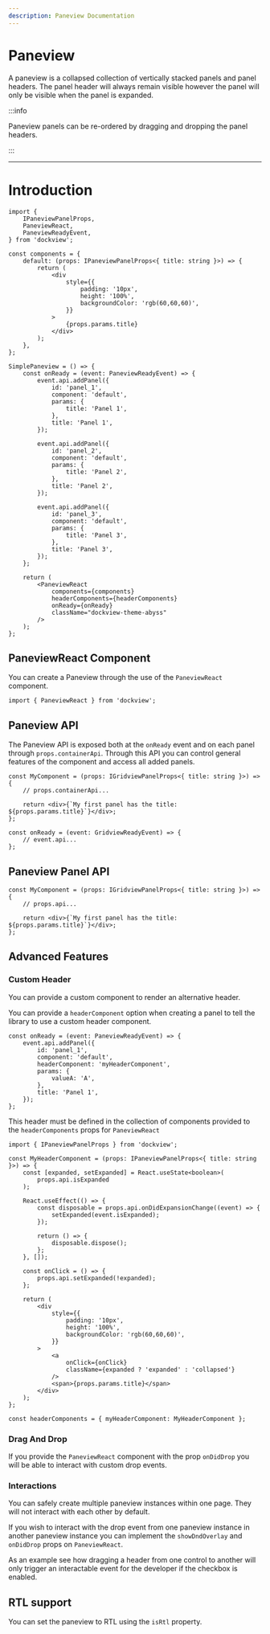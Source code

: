 ```yaml
---
description: Paneview Documentation
---
```



# Paneview

A paneview is a collapsed collection of vertically stacked panels and panel headers.
The panel header will always remain visible however the panel will only be visible when the panel is expanded.

:::info

Paneview panels can be re-ordered by dragging and dropping the panel headers.

:::

---

# Introduction

<MultiFrameworkContainer sandboxId="simple-paneview" react={SimplePaneview} />

```tsx title="Simple Paneview example"
import {
    IPaneviewPanelProps,
    PaneviewReact,
    PaneviewReadyEvent,
} from 'dockview';

const components = {
    default: (props: IPaneviewPanelProps<{ title: string }>) => {
        return (
            <div
                style={{
                    padding: '10px',
                    height: '100%',
                    backgroundColor: 'rgb(60,60,60)',
                }}
            >
                {props.params.title}
            </div>
        );
    },
};

SimplePaneview = () => {
    const onReady = (event: PaneviewReadyEvent) => {
        event.api.addPanel({
            id: 'panel_1',
            component: 'default',
            params: {
                title: 'Panel 1',
            },
            title: 'Panel 1',
        });

        event.api.addPanel({
            id: 'panel_2',
            component: 'default',
            params: {
                title: 'Panel 2',
            },
            title: 'Panel 2',
        });

        event.api.addPanel({
            id: 'panel_3',
            component: 'default',
            params: {
                title: 'Panel 3',
            },
            title: 'Panel 3',
        });
    };

    return (
        <PaneviewReact
            components={components}
            headerComponents={headerComponents}
            onReady={onReady}
            className="dockview-theme-abyss"
        />
    );
};
```

## PaneviewReact Component

You can create a Paneview through the use of the `PaneviewReact` component.

```tsx
import { PaneviewReact } from 'dockview';
```

<DocRef declaration="IPaneviewReactProps" />

## Paneview API

The Paneview API is exposed both at the `onReady` event and on each panel through `props.containerApi`.
Through this API you can control general features of the component and access all added panels.

```tsx title="Paneview API via Panel component"
const MyComponent = (props: IGridviewPanelProps<{ title: string }>) => {
    // props.containerApi...

    return <div>{`My first panel has the title: ${props.params.title}`}</div>;
};
```

```tsx title="Paneview API via the onReady callback"
const onReady = (event: GridviewReadyEvent) => {
    // event.api...
};
```

<DocRef declaration="PaneviewApi" />

## Paneview Panel API

```tsx
const MyComponent = (props: IGridviewPanelProps<{ title: string }>) => {
    // props.api...

    return <div>{`My first panel has the title: ${props.params.title}`}</div>;
};
```

<DocRef declaration="PaneviewPanelApi" />

## Advanced Features

### Custom Header

You can provide a custom component to render an alternative header.

<div
    style={{
        height: '400px',
        backgroundColor: 'rgb(30,30,30)',
        color: 'white',
        margin: '20px 0px',
    }}
>
    <CustomHeaderPaneview />
</div>

You can provide a `headerComponent` option when creating a panel to tell the library to use a custom header component.

```tsx
const onReady = (event: PaneviewReadyEvent) => {
    event.api.addPanel({
        id: 'panel_1',
        component: 'default',
        headerComponent: 'myHeaderComponent',
        params: {
            valueA: 'A',
        },
        title: 'Panel 1',
    });
};
```

This header must be defined in the collection of components provided to the `headerComponents` props for `PaneviewReact`

```tsx
import { IPaneviewPanelProps } from 'dockview';

const MyHeaderComponent = (props: IPaneviewPanelProps<{ title: string }>) => {
    const [expanded, setExpanded] = React.useState<boolean>(
        props.api.isExpanded
    );

    React.useEffect(() => {
        const disposable = props.api.onDidExpansionChange((event) => {
            setExpanded(event.isExpanded);
        });

        return () => {
            disposable.dispose();
        };
    }, []);

    const onClick = () => {
        props.api.setExpanded(!expanded);
    };

    return (
        <div
            style={{
                padding: '10px',
                height: '100%',
                backgroundColor: 'rgb(60,60,60)',
            }}
        >
            <a
                onClick={onClick}
                className={expanded ? 'expanded' : 'collapsed'}
            />
            <span>{props.params.title}</span>
        </div>
    );
};

const headerComponents = { myHeaderComponent: MyHeaderComponent };
```

### Drag And Drop

If you provide the `PaneviewReact` component with the prop `onDidDrop` you will be able to interact with custom drop events.

<DragAndDropPaneview />

### Interactions

You can safely create multiple paneview instances within one page. They will not interact with each other by default.

If you wish to interact with the drop event from one paneview instance in another paneview instance you can implement the `showDndOverlay` and `onDidDrop` props on `PaneviewReact`.

As an example see how dragging a header from one control to another will only trigger an interactable event for the developer if the checkbox is enabled.

<SideBySidePaneview />

## RTL support

You can set the paneview to RTL using the `isRtl` property.

<MultiFrameworkContainer sandboxId="simple-paneview" react={SimplePaneview} isRtl={true} />
